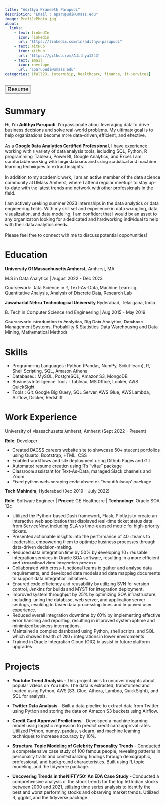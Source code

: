 ```yaml
---
title: "Adithya Praneeth Parupudi"
description: "Email : aparupudi@umass.edu" 
image: ProfilePhoto.jpg
about:
  links:
    - text: LinkedIn
      icon: linkedin
      url: "https://linkedin.com/in/adithya-parupudi"
    - text: GitHub
      icon: github
      url: "https://github.com/Adithya1243"
    - text: Email
      icon: envelope
      url: "aparupudi@umass.edu"
categories: [fall23, internship, healthcare, finance, it-services]
---
```


```{=html}
<style>
.quarto-categories {
justify-content: space-evenly;
}
.tab-content {
    font-size: medium;
}
.resume{
font-size: large    ;
}
</style>
```
<!-- Resume download button -->

<a href = "cv.pdf" title = "Adithya_Resume" target="_blank" > <button type="button" class="resume btn bg-success btn-lg w-100"> <i class="bi bi-cloud-download"></i> Resume </button> </a>

<!-- ::: column-page -->

::: panel-tabset
# Summary

Hi, I'm **Adithya Parupudi**. I'm passionate about leveraging data to drive business decisions and solve real-world problems. My ultimate goal is to help organizations become more data-driven, efficient, and effective.\
\
As a **Google Data Analytics Certified Professional**, I have experience working with a variety of data analysis tools, including SQL, Python, R programming, Tableau, Power BI, Google Analytics, and Excel. I am comfortable working with large datasets and using statistical and machine learning techniques to extract insights.\
\
In addition to my academic work, I am an active member of the data science community at UMass Amherst, where I attend regular meetups to stay up-to-date with the latest trends and network with other professionals in the field.\
\
I am actively seeking summer 2023 internships in the data analytics or data engineering fields. With my skill set and experience in data wrangling, data visualization, and data modeling, I am confident that I would be an asset to any organization looking for a dedicated and hardworking individual to help with their data analytics needs.\
\
Please feel free to connect with me to discuss potential opportunities!

# Education

**University Of Massachusetts Amherst,** Amherst, MA

M.S in Data Analytics \| August 2022 - Dec 2023

Coursework: Data Science in R, Text-As-Data, Machine Learning, Quantitative Analysis, Analysis of Discrete Data, Research Lab

**Jawaharlal Nehru Technological University** Hyderabad, Telangana, India

B. Tech in Computer Science and Engineering \| Aug 2015 - May 2019

Coursework: Introduction to Analytics, Big Data Analytics, Database Management Systems, Probability & Statistics, Data Warehousing and Data Mining, Mathematical Methods

# Skills

-   Programming Languages : Python (Pandas, NumPy, Scikit-learn), R, Shell Scripting, SQL, Amazon Athena
-   Databases : MySQL, PostgreSQL, Amazon S3, MongoDB
-   Business Intelligence Tools : Tableau, MS Office, Looker, AWS QuickSight
-   Tools : Git, Google Big Query, SQL Server, AWS Glue, AWS Lambda, Airflow, Docker, Redshift

# Work Experience

University of Massachusetts Amherst, Amherst (Sept 2022 - Present)

**Role**: Developer

- Created DACSS careers website site to showcase 50+ student portfolios using Quarto, Bootstrap, HTML, CSS
-	Enabled workflows and site deployment using Github Pages and Git
-	Automated resume creation using R's "vitae" package
-	Classroom assistant for Text-As-Data, managed Slack channels and Zoom
-	Fixed python web-scraping code absed on "beautifulsoup" package

**Tech Mahindra**, Hyderabad (Dec 2019 -- July 2022)

**Role**: Software Engineer \| **Project**: GE Healthcare \| **Technology**: Oracle SOA 12c

-	Utilized the Python-based Dash framework, Flask, Plotly.js to create an interactive web application that displayed real-time ticket status data from ServiceNow, including SLA vs time-elapsed metric for high-priority tickets.
-	Presented actionable insights into the performance of 40+ teams to leadership, empowering them to optimize business processes through data-driven decision-making.
-	Reduced data integration time by 50% by developing 10+ reusable integration services in Oracle SOA software, resulting in a more efficient and streamlined data integration process.
-	Collaborated with cross-functional teams to gather and analyse data requirements, and developed data models and data mapping documents to support data integration initiatives.
-	Ensured code efficiency and reusability by utilizing SVN for version control, Jenkins for builds and MYST for integration deployment.
-	Improved system throughput by 25% by optimizing SOA infrastructure, including tuning the database, web server, and application server settings, resulting in faster data processing times and improved user experience.
-	Reduced overall integration downtime by 60% by implementing effective error handling and reporting, resulting in improved system uptime and minimized business interruptions.
-	Maintained a complex dashboard using Python, shell scripts, and SQL which showed health of 200+ integrations in lower environments
-	Trained in Oracle Integration Cloud (OIC) to assist in future platform upgrades

# Projects

-	**Youtube Trend Analysis** -- This project aims to uncover insights about popular videos on YouTube. The data is extracted, transformed and loaded using Python, AWS (S3, Glue, Athena, Lambda, QuickSight), and SQL for analysis.

-	**Twitter Data Analysis** -- Built a data pipeline to extract data from Twitter using Python and storing the data on Amazon S3 buckets using Airflow.

-	**Credit Card Approval Predictions** - Developed a machine learning model using logistic regression to predict credit card approval rates. Utilized Python, numpy, pandas, sklearn, and machine learning techniques to increase accuracy by 10%.

-	**Structural Topic Modeling of Celebrity Personality Trends** - Conducted a comprehensive case study of 100 famous people, revealing patterns in personality traits and contextualizing findings through demographic, professional, and background characteristics. Built using R, topic modeling, and the tidyverse package.

-	**Uncovering Trends in the NIFTY50: An EDA Case Study** - Conducted a comprehensive analysis of the stock trends for the top 50 Indian stocks between 2000 and 2021, utilizing time series analysis to identify the best and worst performing stocks and observing market trends. Utilized R, ggplot, and the tidyverse package.
:::
